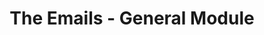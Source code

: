 ---
title: "The Emails - General Module"
sidebarTitle: "Emails - General"
icon: 'envelope-open-text'
---